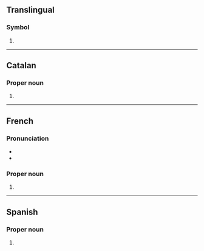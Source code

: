 {{also|Appendix:Variations of "ru"}}
==Translingual==

===Symbol===
{{mul-symbol}}

# {{ISO 3166|1|2|Russia|from=1992}}

----

==Catalan==

===Proper noun===
{{ca-proper noun|m}}

# {{initialism of|ca|Regne Unit|gloss=[[UK]]}}

----

==French==

===Pronunciation===
* {{fr-IPA}}
* {{audio|fr|LL-Q150 (fra)-Lepticed7-RU.wav|Audio}}

===Proper noun===
{{fr-proper noun|m}}

# {{initialism of|fr|Royaume-Uni}}

----

==Spanish==

===Proper noun===
{{es-proper noun|m}}

# {{initialism of|es|Reino Unido|gloss=[[UK]]}}